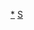 {{asbox
|icon={{bio icon|Sweden|32}}
|category=瑞典人物小作品
|name=Template:Sweden-bio-stub
|subject=與[[瑞典人|瑞典人物]]相關的
}}<noinclude>
[[Category:瑞典人物小作品|*]]
[[Category:歐洲人物小作品模板|S]]
</noinclude>